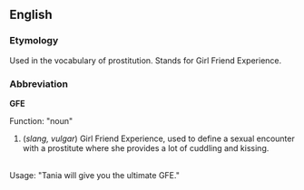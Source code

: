 ==English==
===Etymology===
Used in the vocabulary of prostitution. Stands for Girl Friend Experience.

===Abbreviation===
'''GFE'''

Function: "noun"<br>

#(''slang, vulgar'') Girl Friend Experience, used to define a sexual encounter with a prostitute where she provides a lot of cuddling and kissing.
<br>
Usage: "Tania will give you the ultimate GFE."